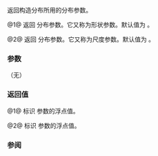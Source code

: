 {{cpp/numeric/random/gamma_distribution/title|alpha, beta}}
{{cpp/numeric/random/gamma_distribution/navbar}}
{{dcl begin}}
{{dcl|since=c++11|num=1|1=
RealType alpha() const;
}}
{{dcl|since=c++11|num=2|1=
RealType beta() const;
}}
{{dcl end}}

返回构造分布所用的分布参数。

@1@ 返回 {{math|α}} 分布参数。它又称为形状参数。默认值为 {{c|1.0}}。

@2@ 返回 {{math|β}} 分布参数。它又称为尺度参数。默认值为 {{c|1.0}}。

===参数===
（无）

===返回值===
@1@ 标识 {{math|α}} 参数的浮点值。

@2@ 标识 {{math|β}} 参数的浮点值。

===参阅===
{{dsc begin}}
{{dsc inc|cpp/numeric/random/distribution/dsc param|gamma_distribution}}
{{dsc end}}

{{langlinks|de|en|es|fr|it|ja|pt|ru}}